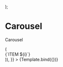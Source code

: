 


  <div className="m-20">
    <Carousel {...props} />
  </div>
);

<Meta title="components/molecules/Carousel" decorators={[withDesign]} />

# Carousel

Carousel

<Canvas>
  <Story
    name="Carousel"
    args={{
      items: Array(10)
        .fill(1)
        .map((_, i) => (
          <div key={i} className="flex-1 py-5 px-5 flex">
            <HorizontalCard className="w-full" key={i} imageSrc={NewsImage}>
              {`ITEM ${i}`}
            </HorizontalCard>
          </div>
        )),
    }}
  >
    {Template.bind({})}
  </Story>
</Canvas>

<ArgsTable of={Carousel} />
